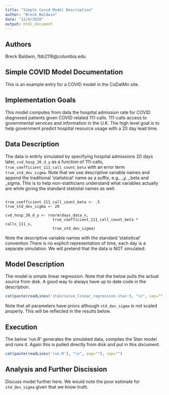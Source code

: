 ```yaml
---
title: "Simple Covid Model Description"
author: "Breck Baldwin"
date: "12/4/2020"
output: html_document
---
```


## Authors
Breck Baldwin, fbb2116@columbia.edu

## Simple COVID Model Documentation

This is an example entry for a COVID model in the CoDatMo site.

## Implementation Goals

This model computes from data the hospital admission rate for COVID diagnosed patients given COVID related 111-calls. 111-calls access to governmental services and information in the U.K. The high level goal is to help government predict hospital resource usage with a 20 day lead time. 

## Data Description
The data is entirly simulated by specifying hospital admissions 20 days later, `cvd_hosp_20_d_y` as a function of 111-calls, `true_coefficient_111_call_count_beta` with an error term `true_std_dev_sigma`. Note that we use descriptive variable names and append the traditional 'statistical' name as a suffix, e.g., _y, _beta and _sigma. This is to help non-statiticians understand what variables actually are while giving the standard statistial names as well.
```

true_coefficient_111_call_count_beta <- .5 
true_std_dev_sigma <- 20

cvd_hosp_20_d_y <- rnorm(days_data_n,
                     true_coefficient_111_call_count_beta * calls_111_x, 
                     true_std_dev_sigma)
```

Note the descriptive variable names with the standard 'statistical' convention 
There is no explicit representation of time, each day is a separate simulation. We will pretend that the data is NOT simulated. 

## Model Description

The model is simple linear regression. Note that the below pulls the actual source from disk. A good way to always have up to date code in the description. 

```r
cat(paste(readLines('stan/naive_linear_regression.stan'), "\n", sep=""), sep="")
```
Note that all parameters have priors although `std_dev_sigma` is not scaled properly. This will be reflected in the results below. 

## Execution

The below 'run.R' generates the simulated data, compiles the Stan model and runs it. Again this is pulled directly from disk and put in this document.

```r
cat(paste(readLines('run.R'), "\n", sep=""), sep="")
```


## Analysis and Further Discission

Discuss model further here. We would note the poor estimate for `std_dev_sigma` given that we know truth. 

